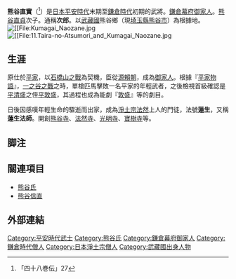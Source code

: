 {{Infobox officeholder
|image= [[File:Kumagai_Naozane_and_Taira_no_Atsumori.jpg|200px]]
| birth_date          = {{birth date|1141|3|24}}<br>[[永治|永治]]元年2月15日
| death_date          = {{Death date and age|1207|9|27|1141|3|24}}<br>[[建永|建永]]2年9月4日
|caption=蓮生法師
|japanese=熊谷 直実
|kana=くまがい なおざね
|romaji=Kumagai Naozane}}
'''熊谷直實'''（{{bd|1141年|3月24日|1207年|9月27日|catIdx=Kumagai Naozane}}<ref>「四十八巻伝」27</ref>）是[[日本|日本]][[平安時代|平安時代]]末期至[[鎌倉時代|鎌倉時代]]初期的武將。[[鎌倉幕府|鎌倉幕府]][[御家人|御家人]]。[[熊谷直貞|熊谷直貞]]次子。通稱'''次郎'''。以[[武藏國|武藏國]]熊谷鄉（現[[埼玉縣|埼玉縣]][[熊谷市|熊谷市]]）為根據地。
[[File:[[File:Kumagai_Naozane.jpg|thumb]]
[[File:[[File:11.Taira-no-Atsumori_and_Kumagai_Naozane.jpg|thumb]]

==生涯==
原仕於[[伊勢平氏|平家]]，以[[石橋山之戰|石橋山之戰]]為契機，臣從[[源賴朝|源賴朝]]，成為[[御家人|御家人]]。根據『[[平家物語|平家物語]]』，[[一之谷之戰|一之谷之戰]]之時，單槍匹馬擊敗一名平家的年輕武者，之後檢視首級確認是[[平清盛|平清盛]]之侄[[平敦盛|平敦盛]]，其過程也成為能劇『[[敦盛_(能劇)|敦盛]]』等的劇目。

日後因感嘆年輕生命的驟逝而出家，成為[[淨土宗|淨土宗]][[法然|法然]]上人的門徒，法號'''蓮生'''，又稱'''蓮生法師'''。開創[[熊谷寺_(熊谷市)|熊谷寺]]、[[法然寺_(京都市)|法然寺]]、[[光明寺_(長岡京市)|光明寺]]、[[寶樹寺_(京都市右京区)|寶樹寺]]等。

== 脚注 ==
{{Reflist}}

== 關連項目 ==
*[[熊谷氏|熊谷氏]]
*[[熊谷信直|熊谷信直]]

== 外部連結 ==
{{Commonscat|Kumagai Naozane}}
{{DEFAULTSORT:Kumagai Naozane}}

{{Samurai-stub}}
[[Category:平安時代武士|Category:平安時代武士]]
[[Category:熊谷氏|Category:熊谷氏]]
[[Category:鎌倉幕府御家人|Category:鎌倉幕府御家人]]
[[Category:鎌倉時代僧人|Category:鎌倉時代僧人]]
[[Category:日本淨土宗僧人|Category:日本淨土宗僧人]]
[[Category:武藏國出身人物|Category:武藏國出身人物]]